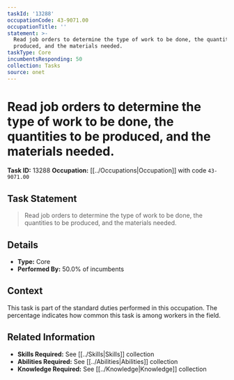 ```yaml
---
taskId: '13288'
occupationCode: 43-9071.00
occupationTitle: ''
statement: >-
  Read job orders to determine the type of work to be done, the quantities to be
  produced, and the materials needed.
taskType: Core
incumbentsResponding: 50
collection: Tasks
source: onet
---
```

# Read job orders to determine the type of work to be done, the quantities to be produced, and the materials needed.

**Task ID:** 13288
**Occupation:** [[../Occupations|Occupation]] with code `43-9071.00`

## Task Statement

> Read job orders to determine the type of work to be done, the quantities to be produced, and the materials needed.

## Details

- **Type:** Core
- **Performed By:** 50.0% of incumbents

## Context

This task is part of the standard duties performed in this occupation. The percentage indicates how common this task is among workers in the field.

## Related Information

- **Skills Required:** See [[../Skills|Skills]] collection
- **Abilities Required:** See [[../Abilities|Abilities]] collection
- **Knowledge Required:** See [[../Knowledge|Knowledge]] collection

